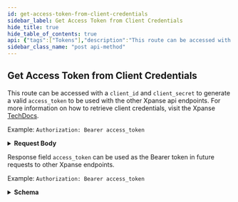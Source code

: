```yaml
---
id: get-access-token-from-client-credentials
sidebar_label: Get Access Token from Client Credentials
hide_title: true
hide_table_of_contents: true
api: {"tags":["Tokens"],"description":"This route can be accessed with a `client_id` and `client_secret` to generate a valid `access_token` to be used with the other Xpanse api endpoints. For more information on how to retrieve client credentials, visit the Xpanse [TechDocs](https://docs.paloaltonetworks.com/cortex/cortex-xpanse/cortex-xpanse-user-guide/apis-and-integrations-main/expander-apis-and-integrations/expander-apis.html#expander-apis).  \n\nExample: `Authorization: Bearer access_token`","operationId":"getAccessToken","requestBody":{"description":"scope should be `scope-xpanse`, grant_type should be `client_credentials`","content":{"application/json":{"schema":{"type":"object","properties":{"client_id":{"type":"string"},"client_secret":{"type":"string"},"scope":{"type":"string","example":"scope-xpanse"},"grant_type":{"type":"string","example":"client_credentials"}}}}}},"responses":{"200":{"description":"Response field `access_token` can be used as the Bearer token in future requests to other Xpanse endpoints.\n\nExample: `Authorization: Bearer access_token`","content":{"application/json":{"schema":{"type":"object","properties":{"access_token":{"type":"string"},"token_type":{"type":"string"},"expires_in":{"type":"integer","example":3599}}}}}}},"security":[{"ClientCredentials":[]}],"servers":[{"url":"https://api.paloaltonetworks.com"}],"method":"post","path":"/api/oauth2/RequestToken","securitySchemes":{"ClientCredentials":{"type":"oauth2","description":"For more information on how to retrieve client credentials, visit the Xpanse [TechDocs](https://docs.paloaltonetworks.com/cortex/cortex-xpanse/cortex-xpanse-user-guide/apis-and-integrations-main/expander-apis-and-integrations/expander-apis.html#expander-apis). This is the preferred method for retrieving a JWT for Xpanse APIs. There will be significant customer communications and a lengthy migration period before refresh token support is removed in favor of the client credentials flow.\n\nExchange a `client_id` and `client_secret` for an `access_token` (JWT) that can be passed to all Xpanse APIs. See [Get Access Token from Client Credentials](#operation/getAccessToken) for more info.","flows":{"clientCredentials":{"tokenUrl":"/api/oauth2/RequestToken","scopes":{"scope-xpanse":"access Xpanse APIs"}}}},"RefreshToken-Deprecated":{"type":"apiKey","description":"Xpanse APIs continue to support this JWT retrieval method alongside the preferred client credentials flow. There will be significant customer communications and a lengthy migration period before refresh token support is removed in favor of the client credentials flow.\n\nProvide a valid Xpanse-provided refresh token to access `/api/v1/idToken/`. This route will generate a JWT token that can be used with the other api endpoints.\n\nExample: `Authorization: Bearer <refreshToken>`","name":"Authorization","in":"header"},"Bearer":{"type":"http","description":"To access Xpanse APIs, a valid access token (JWT) must be included in every request\nin the `Authorization` header, which is retrieved by going through the client credentials flow (preferred method of JWT retrieval).\n\nThe value for this header should be `Bearer <access_token>`, where the token is the base64-encoded JSON Web Token returned as the `access_token` field in the client credentials flow.","name":"Authorization","in":"header","scheme":"bearer","bearerFormat":"JWT"}},"jsonRequestBodyExample":{"client_id":"string","client_secret":"string","scope":"scope-xpanse","grant_type":"client_credentials"},"info":{"description":"An API for interacting with data from Xpanse's Expander product.","title":"Entities","version":"1.0.0","termsOfService":"https://www.paloaltonetworks.com/content/dam/pan/en_US/assets/pdf/legal/palo-alto-networks-end-user-license-agreement-eula.pdf","contact":{"name":"API Support","url":"https://docs.paloaltonetworks.com/cortex/cortex-xpanse/cortex-xpanse-user-guide/apis-and-integrations-main/expander-apis-and-integrations/expander-apis.html#expander-apis","email":"expanse-support@paloaltonetworks.com"}},"postman":{"name":"Get Access Token from Client Credentials","description":{"content":"This route can be accessed with a `client_id` and `client_secret` to generate a valid `access_token` to be used with the other Xpanse api endpoints. For more information on how to retrieve client credentials, visit the Xpanse [TechDocs](https://docs.paloaltonetworks.com/cortex/cortex-xpanse/cortex-xpanse-user-guide/apis-and-integrations-main/expander-apis-and-integrations/expander-apis.html#expander-apis).  \n\nExample: `Authorization: Bearer access_token`","type":"text/plain"},"url":{"path":["api","oauth2","RequestToken"],"host":["{{baseUrl}}"],"query":[],"variable":[]},"header":[{"key":"Content-Type","value":"application/json"},{"key":"Accept","value":"application/json"}],"method":"POST","body":{"mode":"raw","raw":"\"\"","options":{"raw":{"language":"json"}}},"auth":{"type":"oauth2","oauth2":[]}}}
sidebar_class_name: "post api-method"
---
```



## Get Access Token from Client Credentials



This route can be accessed with a `client_id` and `client_secret` to generate a valid `access_token` to be used with the other Xpanse api endpoints. For more information on how to retrieve client credentials, visit the Xpanse [TechDocs](https://docs.paloaltonetworks.com/cortex/cortex-xpanse/cortex-xpanse-user-guide/apis-and-integrations-main/expander-apis-and-integrations/expander-apis.html#expander-apis).  

Example: `Authorization: Bearer access_token`

<details style={{}}><summary style={{"textAlign":"left"}}><strong>Request Body</strong></summary><div style={{"textAlign":"left","marginLeft":"1rem"}}><div style={{"marginTop":"1rem","marginBottom":"1rem"}}>

scope should be `scope-xpanse`, grant_type should be `client_credentials`

</div></div><ul style={{"marginLeft":"1rem"}}><SchemaItem collapsible={false} name={"client_id"} required={false} schemaDescription={undefined} schemaName={"string"} qualifierMessage={undefined}></SchemaItem><SchemaItem collapsible={false} name={"client_secret"} required={false} schemaDescription={undefined} schemaName={"string"} qualifierMessage={undefined}></SchemaItem><SchemaItem collapsible={false} name={"scope"} required={false} schemaDescription={undefined} schemaName={"string"} qualifierMessage={undefined}></SchemaItem><SchemaItem collapsible={false} name={"grant_type"} required={false} schemaDescription={undefined} schemaName={"string"} qualifierMessage={undefined}></SchemaItem></ul></details><div><ApiTabs><TabItem label={"200"} value={"200"}><div>

Response field `access_token` can be used as the Bearer token in future requests to other Xpanse endpoints.

Example: `Authorization: Bearer access_token`

</div><div><details style={{}}><summary style={{"textAlign":"left"}}><strong>Schema</strong></summary><div style={{"textAlign":"left","marginLeft":"1rem"}}></div><ul style={{"marginLeft":"1rem"}}><SchemaItem collapsible={false} name={"access_token"} required={false} schemaDescription={undefined} schemaName={"string"} qualifierMessage={undefined}></SchemaItem><SchemaItem collapsible={false} name={"token_type"} required={false} schemaDescription={undefined} schemaName={"string"} qualifierMessage={undefined}></SchemaItem><SchemaItem collapsible={false} name={"expires_in"} required={false} schemaDescription={undefined} schemaName={"integer"} qualifierMessage={undefined}></SchemaItem></ul></details></div></TabItem></ApiTabs></div>
      